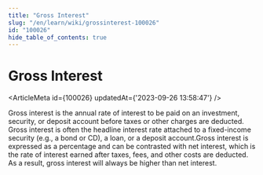 ```yaml
---
title: "Gross Interest"
slug: "/en/learn/wiki/grossinterest-100026"
id: "100026"
hide_table_of_contents: true
---
```



# Gross Interest

<ArticleMeta id={100026} updatedAt={'2023-09-26 13:58:47'} />
<div className='border-solid border-b border-t-0 my-4 border-[var(--ifm-color-gray-300)]' />

Gross interest is the annual rate of interest to be paid on an investment, security, or deposit account before taxes or other charges are deducted. Gross interest is often the headline interest rate attached to a fixed-income security (e.g., a bond or CD), a loan, or a deposit account.Gross interest is expressed as a percentage and can be contrasted with net interest, which is the rate of interest earned after taxes, fees, and other costs are deducted. As a result, gross interest will always be higher than net interest.
